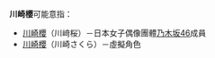 '''川崎櫻'''可能意指：

*[[乃木坂46|川崎櫻]]（川﨑桜）－日本女子偶像團體[[乃木坂46|乃木坂46]]成員
*[[台灣高速鐵路700T型電聯車|川崎櫻]]（川崎さくら）－虛擬角色

{{消歧义}}